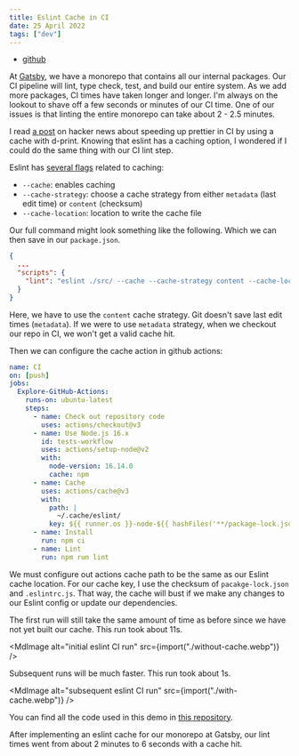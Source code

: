 ```yaml
---
title: Eslint Cache in CI
date: 25 April 2022
tags: ["dev"]
---
```



- [github](https://github.com/ec965/eslint-gh-actions-cache)

At [Gatsby](http://gatsby.events), we have a monorepo that contains all our internal packages.
Our CI pipeline will lint, type check, test, and build our entire system.
As we add more packages, CI times have taken longer and longer.
I'm always on the lookout to shave off a few seconds or minutes of our CI time.
One of our issues is that linting the entire monorepo can take about 2 - 2.5 minutes.

I read [a post](https://david.deno.dev/posts/faster-prettier-with-dprint/) on hacker news
about speeding up prettier in CI by using a cache with d-print.
Knowing that eslint has a caching option, I wondered if I could do the same thing with our CI lint step.

Eslint has [several flags](https://eslint.org/docs/user-guide/command-line-interface#caching) related to caching:

- `--cache`: enables caching
- `--cache-strategy`: choose a cache strategy from either `metadata` (last edit time) or `content` (checksum)
- `--cache-location`: location to write the cache file

Our full command might look something like the following. Which we can then save in our `package.json`.

```json
{
  ...
  "scripts": {
    "lint": "eslint ./src/ --cache --cache-strategy content --cache-location ~/.cache/eslint/demo"
  }
}
```

Here, we have to use the `content` cache strategy.
Git doesn't save last edit times (`metadata`).
If we were to use `metadata` strategy, when we checkout our repo in CI, we won't get a valid cache hit.

Then we can configure the cache action in github actions:

```yaml
name: CI
on: [push]
jobs:
  Explore-GitHub-Actions:
    runs-on: ubuntu-latest
    steps:
      - name: Check out repository code
        uses: actions/checkout@v3
      - name: Use Node.js 16.x
        id: tests-workflow
        uses: actions/setup-node@v2
        with:
          node-version: 16.14.0
          cache: npm
      - name: Cache
        uses: actions/cache@v3
        with:
          path: |
            ~/.cache/eslint/
          key: ${{ runner.os }}-node-${{ hashFiles('**/package-lock.json', '**/.eslintrc.js') }}
      - name: Install
        run: npm ci
      - name: Lint
        run: npm run lint
```

We must configure out actions cache path to be the same as our Eslint cache location.
For our cache key, I use the checksum of `pacakge-lock.json` and `.eslintrc.js`.
That way, the cache will bust if we make any changes to our Eslint config or update our dependencies.

The first run will still take the same amount of time as before since we have not yet built our cache.
This run took about 11s.

<MdImage alt="initial eslint CI run" src={import("./without-cache.webp")} />

Subsequent runs will be much faster. This run took about 1s.

<MdImage alt="subsequent eslint CI run" src={import("./with-cache.webp")} />

You can find all the code used in this demo in [this repository](https://github.com/ec965/eslint-gh-actions-cache).

After implementing an eslint cache for our monorepo at Gatsby, our lint times went from about 2 minutes to 6 seconds with a cache hit.
